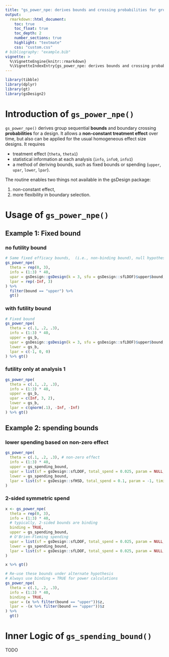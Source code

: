 ```yaml
---
title: "gs_power_npe: derives bounds and crossing probabilities for group sequential designs under NPH assumptions"
output:
  rmarkdown::html_document:
    toc: true
    toc_float: true
    toc_depth: 2
    number_sections: true
    highlight: "textmate"
    css: "custom.css"
# bibliography: "example.bib"
vignette: >
  %\VignetteEngine{knitr::rmarkdown}
  %\VignetteIndexEntry{gs_power_npe: derives bounds and crossing probabilities for group sequential designs under NPH assumptions}
---
```


```r
library(tibble)
library(dplyr)
library(gt)
library(gsDesign2)
```

# Introduction of `gs_power_npe()`

`gs_power_npe()` derives group sequential **bounds** and boundary crossing **probabilities** for a design.
It allows a **non-constant treatment effect** over time, but also can be applied for the usual homogeneous effect size designs.
It requires

- treatment effect (`theta`, `theta1`)
- statistical information at each analysis (`info`, `info0`, `info1`)
- a method of deriving bounds, such as fixed bounds or spending (`upper`, `upar`, `lower`, `lpar`).

The routine enables two things not available in the gsDesign package:

1. non-constant effect,
2. more flexibility in boundary selection.

# Usage of `gs_power_npe()`

## Example 1: Fixed bound {.tabset}

### no futility bound

```r
# Same fixed efficacy bounds,  (i.e., non-binding bound), null hypothesis
gs_power_npe(
  theta = rep(0, 3),
  info = (1:3) * 40,
  upar = gsDesign::gsDesign(k = 3, sfu = gsDesign::sfLDOF)$upper$bound,
  lpar = rep(-Inf, 3)
) %>%
  filter(bound == "upper") %>%
  gt()
```

### with futility bound

```r
# Fixed bound
gs_power_npe(
  theta = c(.1, .2, .3),
  info = (1:3) * 40,
  upper = gs_b,
  upar = gsDesign::gsDesign(k = 3, sfu = gsDesign::sfLDOF)$upper$bound,
  lower = gs_b,
  lpar = c(-1, 0, 0)
) %>% gt()
```

### futility only at analysis 1

```r
gs_power_npe(
  theta = c(.1, .2, .3),
  info = (1:3) * 40,
  upper = gs_b,
  upar = c(Inf, 3, 2),
  lower = gs_b,
  lpar = c(qnorm(.1), -Inf, -Inf)
) %>% gt()
```

## Example 2: spending bounds {.tabset}

### lower spending based on non-zero effect

```r
gs_power_npe(
  theta = c(.1, .2, .3), # non-zero effect
  info = (1:3) * 40,
  upper = gs_spending_bound,
  upar = list(sf = gsDesign::sfLDOF, total_spend = 0.025, param = NULL, timing = NULL),
  lower = gs_spending_bound,
  lpar = list(sf = gsDesign::sfHSD, total_spend = 0.1, param = -1, timing = NULL)
)
```

### 2-sided symmetric spend

```r
x <- gs_power_npe(
  theta = rep(0, 3),
  info = (1:3) * 40,
  # typically, 2-sided bounds are binding
  binding = TRUE,
  upper = gs_spending_bound,
  # O'Brien-Fleming spending
  upar = list(sf = gsDesign::sfLDOF, total_spend = 0.025, param = NULL, timing = NULL),
  lower = gs_spending_bound,
  lpar = list(sf = gsDesign::sfLDOF, total_spend = 0.025, param = NULL, timing = NULL)
)

x %>% gt()
```

```r
# Re-use these bounds under alternate hypothesis
# Always use binding = TRUE for power calculations
gs_power_npe(
  theta = c(.1, .2, .3),
  info = (1:3) * 40,
  binding = TRUE,
  upar = (x %>% filter(bound == "upper"))$z,
  lpar = -(x %>% filter(bound == "upper"))$z
) %>%
  gt()
```

# Inner Logic of `gs_spending_bound()`

TODO
